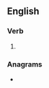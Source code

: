 ==English==

===Verb===
{{head|en|verb form}}

# {{en-third-person singular of|redraw}}

===Anagrams===
* {{anagrams|en|a=aderrsw|Warders|drawers|rewards|warders}}